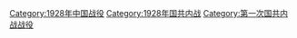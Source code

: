 [[Category:1928年中国战役|Category:1928年中国战役]]
[[Category:1928年国共内战|Category:1928年国共内战]]
[[Category:第一次国共内战战役|Category:第一次国共内战战役]]